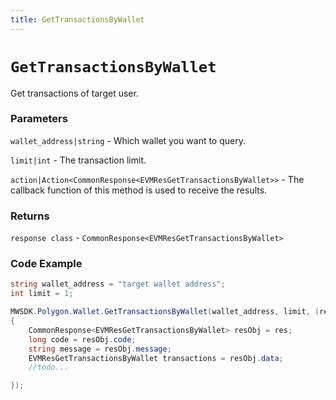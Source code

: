 ```yaml
---
title: GetTransactionsByWallet
---
```


# `GetTransactionsByWallet`

Get transactions of target user.
### Parameters
`wallet_address|string` - Which wallet you want to query.

`limit|int` - The transaction limit.

`action|Action<CommonResponse<EVMResGetTransactionsByWallet>>` - The callback function of this method is used to receive the results.

### Returns
`response class` - `CommonResponse<EVMResGetTransactionsByWallet>`

### Code Example
```csharp
string wallet_address = "target wallet address";
int limit = 1;

MWSDK.Polygon.Wallet.GetTransactionsByWallet(wallet_address, limit, (res) =>
{
    CommonResponse<EVMResGetTransactionsByWallet> resObj = res;
    long code = resObj.code;
    string message = resObj.message;
    EVMResGetTransactionsByWallet transactions = resObj.data;
    //todo...

});
```